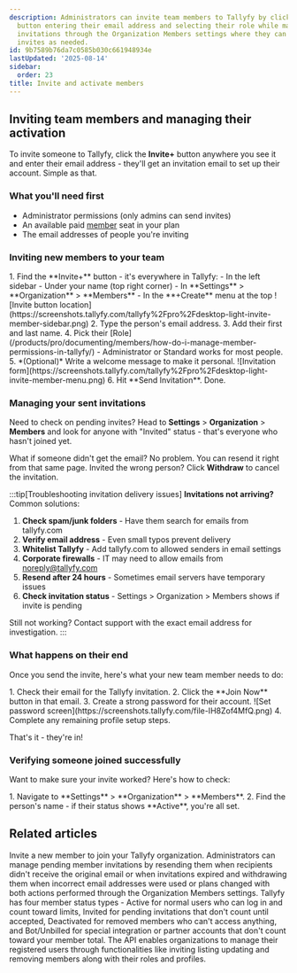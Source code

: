 ```yaml
---
description: Administrators can invite team members to Tallyfy by clicking the Invite+
  button entering their email address and selecting their role while managing pending
  invitations through the Organization Members settings where they can resend or withdraw
  invites as needed.
id: 9b7589b76da7c0585b030c661948934e
lastUpdated: '2025-08-14'
sidebar:
  order: 23
title: Invite and activate members
---
```



## Inviting team members and managing their activation

To invite someone to Tallyfy, click the **Invite+** button anywhere you see it and enter their email address - they'll get an invitation email to set up their account. Simple as that.

### What you'll need first
- Administrator permissions (only admins can send invites)
- An available paid [member](/products/pro/documenting/members/) seat in your plan
- The email addresses of people you're inviting

### Inviting new members to your team

<Steps>
1. Find the **Invite+** button - it's everywhere in Tallyfy:
    - In the left sidebar
    - Under your name (top right corner)
    - In **Settings** > **Organization** > **Members**
    - In the **+Create** menu at the top
   ![Invite button location](https://screenshots.tallyfy.com/tallyfy%2Fpro%2Fdesktop-light-invite-member-sidebar.png)
2. Type the person's email address.
3. Add their first and last name.
4. Pick their [Role](/products/pro/documenting/members/how-do-i-manage-member-permissions-in-tallyfy/) - Administrator or Standard works for most people.
5. *(Optional)* Write a welcome message to make it personal.
   ![Invitation form](https://screenshots.tallyfy.com/tallyfy%2Fpro%2Fdesktop-light-invite-member-menu.png)
6. Hit **Send Invitation**. Done.
</Steps>

### Managing your sent invitations

Need to check on pending invites? Head to **Settings** > **Organization** > **Members** and look for anyone with "Invited" status - that's everyone who hasn't joined yet.

What if someone didn't get the email? No problem. You can resend it right from that same page. Invited the wrong person? Click **Withdraw** to cancel the invitation.

:::tip[Troubleshooting invitation delivery issues]
**Invitations not arriving?** Common solutions:
1. **Check spam/junk folders** - Have them search for emails from tallyfy.com
2. **Verify email address** - Even small typos prevent delivery
3. **Whitelist Tallyfy** - Add tallyfy.com to allowed senders in email settings
4. **Corporate firewalls** - IT may need to allow emails from noreply@tallyfy.com
5. **Resend after 24 hours** - Sometimes email servers have temporary issues
6. **Check invitation status** - Settings > Organization > Members shows if invite is pending

Still not working? Contact support with the exact email address for investigation.
:::

### What happens on their end

Once you send the invite, here's what your new team member needs to do:

<Steps>
1. Check their email for the Tallyfy invitation.
2. Click the **Join Now** button in that email.
3. Create a strong password for their account.
   ![Set password screen](https://screenshots.tallyfy.com/file-IH8Zof4MfQ.png)
4. Complete any remaining profile setup steps.
</Steps>

That's it - they're in!

### Verifying someone joined successfully

Want to make sure your invite worked? Here's how to check:

<Steps>
1. Navigate to **Settings** > **Organization** > **Members**.
2. Find the person's name - if their status shows **Active**, you're all set.
</Steps>


## Related articles
<CardGrid>
<LinkTitleCard header="<b>Members > Invite member</b>" href="/products/pro/integrations/open-api/code-samples/members/invite-member/" > Invite a new member to join your Tallyfy organization. </LinkTitleCard>
<LinkTitleCard header="<b>Members > Resending or withdrawing invites</b>" href="/products/pro/documenting/members/how-to-resend-or-withdraw-invites-in-tallyfy/" > Administrators can manage pending member invitations by resending them when recipients didn't receive the original email or when invitations expired and withdrawing them when incorrect email addresses were used or plans changed with both actions performed through the Organization Members settings. </LinkTitleCard>
<LinkTitleCard header="<b>Org Settings > Member statuses</b>" href="/products/pro/settings/org-settings/understanding-member-statuses/" > Tallyfy has four member status types - Active for normal users who can log in and count toward limits, Invited for pending invitations that don't count until accepted, Deactivated for removed members who can't access anything, and Bot/Unbilled for special integration or partner accounts that don't count toward your member total. </LinkTitleCard>
<LinkTitleCard header="<b>Code Samples > Managing members (Users)</b>" href="/products/pro/integrations/open-api/code-samples/members/" > The API enables organizations to manage their registered users through functionalities like inviting listing updating and removing members along with their roles and profiles. </LinkTitleCard>
</CardGrid>